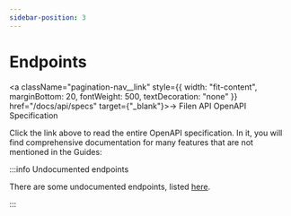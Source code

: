 ```yaml
---
sidebar-position: 3
---
```



# Endpoints

<a className="pagination-nav__link" style={{ width: "fit-content", marginBottom: 20, fontWeight: 500, textDecoration: "none" }} href="/docs/api/specs" target={"_blank"}>-> Filen API OpenAPI Specification</a>

Click the link above to read the entire OpenAPI specification. In it, you will find comprehensive documentation for many features that are not mentioned in the Guides:

<EndpointsOverview />

:::info Undocumented endpoints

There are some undocumented endpoints, listed [here](/docs/api/specs#undocumented-endpoints).

:::